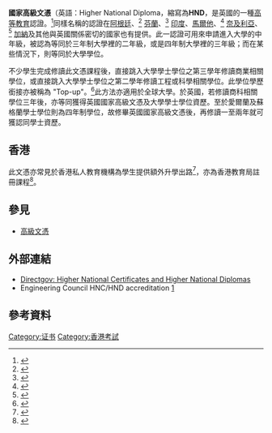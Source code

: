 '''國家高級文憑'''（英語：Higher National Diploma，縮寫為'''HND'''，是英國的一種[[高等教育|高等教育]]認證。<ref>{{Cite web|url=http://www.direct.gov.uk/en/EducationAndLearning/QualificationsExplained/DG_10039026|title=Higher National Certificates and Higher National Diplomas|website=[[Directgov|Directgov]]|archive-url=http://webarchive.nationalarchives.gov.uk/20121015000000/http://www.direct.gov.uk/en/EducationAndLearning/QualificationsExplained/DG_10039026|archive-date=2012-10-15}}</ref>同樣名稱的認證在[[阿根廷|阿根廷]]、<ref>{{cite web|url=http://www.acaedu.edu.ar/espanol/paginas/publicaciones/Estudios/03-%20Sobrevila%20-%20La%20educacion%20tecnica%20argentina/Cap%202.PDF|title=National Academic and Technical Education, Argentina, Chap. 2 by Prof. Marcelo A. Sobrevila|publisher=CONET|year=2014|accessdate=2014-10-28|archive-url=https://web.archive.org/web/20170202001741/http://www.acaedu.edu.ar/espanol/paginas/publicaciones/Estudios/03-%20Sobrevila%20-%20La%20educacion%20tecnica%20argentina/Cap%202.PDF|archive-date=2017-02-02|dead-url=yes}}</ref> [[芬蘭|芬蘭]]、<ref>{{cite web|url=http://www.helbus.com|title=HELBUS homepage|year=2015|publisher=HELBUS [[Helsinki_School_of_Business|Helsinki School of Business]]|accessdate=2015-06-11|archive-date=2019-02-06|archive-url=https://web.archive.org/web/20190206194326/https://www.helbus.com/|dead-url=no}}</ref> [[印度|印度]]、[[馬爾他|馬爾他]]、<ref>{{cite web|url=http://www.mcast.edu.mt/courses_fulltime.asp |title=LIST OF FULL-TIME COURSES |publisher=MCAST |year=2012 |accessdate=2012-09-26 |deadurl=yes |archiveurl=https://web.archive.org/web/20120920032410/http://mcast.edu.mt/courses_fulltime.asp |archivedate=2012-09-20 |df= }}</ref> [[奈及利亞|奈及利亞]]、<ref>{{cite web |url=http://nigeria.usembassy.gov/nigeria_polycolleges.html |title=Directory of Polytechnics and Colleges in Nigeria |publisher=United States Diplomatic Mission to Nigeria |accessdate=2012-09-26 |deadurl=yes |archiveurl=https://web.archive.org/web/20100527121729/http://nigeria.usembassy.gov/nigeria_polycolleges.html |archivedate=2010-05-27 |df= }}</ref> [[加納|加納]]及其他與英國關係密切的國家也有提供。此一認證可用來申請進入大學的中年級，被認為等同於三年制大學裡的二年級，或是四年制大學裡的三年級；而在某些情況下，則等同於大學學位。

不少學生完成修讀此文憑課程後，直接跳入大學學士學位之第三學年修讀商業相關學位，或直接跳入大學學士學位之第二學年修讀工程或科學相關學位。此學位學歷銜接亦被稱為 "Top-up"。<ref>{{Cite web |url=http://www.mercuryvirtual.com/course/progression_university_list.pdf |title=存档副本 |access-date=2016-05-06 |archive-url=https://web.archive.org/web/20170202112951/http://www.mercuryvirtual.com/course/progression_university_list.pdf |archive-date=2017-02-02 |dead-url=yes }}</ref>此方法亦適用於全球大學。於英國，若修讀商科相關學位三年後，亦等同獲得英國國家高級文憑及大學學士學位資歷。至於愛爾蘭及蘇格蘭學士學位則為四年制學位，故修畢英國國家高級文憑後，再修讀一至兩年就可獲認同學士資歷。

== 香港 ==
此文憑亦常見於香港私人教育機構為學生提供額外升學出路<ref>{{cite web|url=https://hk.news.yahoo.com/%E4%BF%AE%E8%AE%80%E8%8B%B1%E5%9C%8B%E5%9C%8B%E5%AE%B6%E9%AB%98%E7%B4%9A%E6%96%87%E6%86%91%E5%87%BA%E8%B7%AF%E5%BB%A3%E9%97%8A.html|title=修讀英國國家高級文憑出路廣闊|date=2012-06-13|work=Yahoo 新聞香港}}</ref>，亦為香港教育局註冊課程<ref>{{cite web|url=http://www.edb.gov.hk/tc/edu-system/postsecondary/non-local-higher-professional-edu/course/registered-course.html|title=註冊課程名單|publisher=}}</ref>。

==參見==
*[[高級文憑|高級文憑]]

==外部連結==
* [http://www.direct.gov.uk/EducationAndLearning/QualificationsExplained/QualificationsExplainedArticles/fs/en?CONTENT_ID=10039026&chk=J6AW3S Directgov: Higher National Certificates and Higher National Diplomas]
* Engineering Council HNC/HND accreditation [http://www.engc.org.uk/ecukdocuments/internet/document%20library/Higher%20National%20awards.pdf] {{Wayback|url=http://www.engc.org.uk/ecukdocuments/internet/document%20library/Higher%20National%20awards.pdf |date=20110927114305 }}

== 參考資料 ==
{{reflist}}

[[Category:证书|Category:证书]]
[[Category:香港考試|Category:香港考試]]